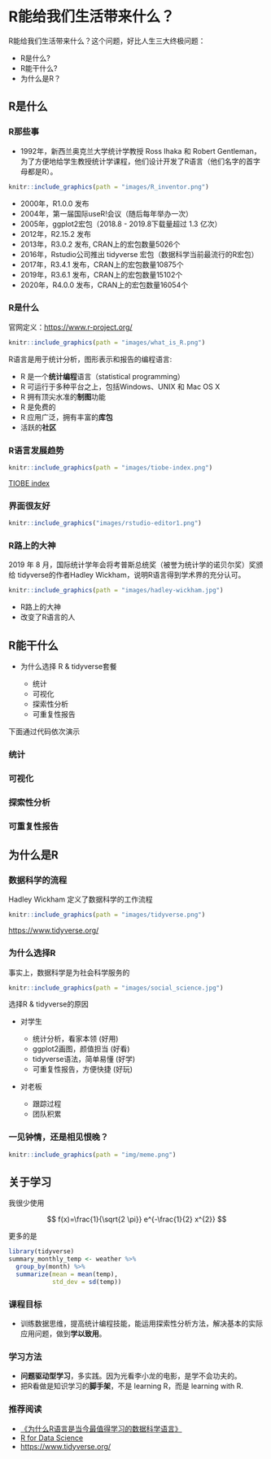 # R能给我们生活带来什么？ {#whyR}

R能给我们生活带来什么？这个问题，好比人生三大终极问题：

-   R是什么?
-   R能干什么?
-   为什么是R？

## R是什么

### R那些事

-   1992年，新西兰奥克兰大学统计学教授 Ross Ihaka 和 Robert Gentleman，为了方便地给学生教授统计学课程，他们设计开发了R语言（他们名字的首字母都是R）。

```r
knitr::include_graphics(path = "images/R_inventor.png")
```

-   2000年，R1.0.0 发布
-   2004年，第一届国际useR!会议（随后每年举办一次）
-   2005年，ggplot2宏包（2018.8 - 2019.8下载量超过 1.3 亿次）
-   2012年，R2.15.2 发布
-   2013年，R3.0.2 发布, CRAN上的宏包数量5026个
-   2016年，Rstudio公司推出 tidyverse 宏包（数据科学当前最流行的R宏包）
-   2017年，R3.4.1 发布，CRAN上的宏包数量10875个
-   2019年，R3.6.1 发布，CRAN上的宏包数量15102个
-   2020年，R4.0.0 发布，CRAN上的宏包数量16054个

### R是什么

官网定义：<https://www.r-project.org/>

```r
knitr::include_graphics(path = "images/what_is_R.png")
```

R语言是用于统计分析，图形表示和报告的编程语言:

-   R 是一个**统计编程**语言（statistical programming）
-   R 可运行于多种平台之上，包括Windows、UNIX 和 Mac OS X
-   R 拥有顶尖水准的**制图**功能
-   R 是免费的
-   R 应用广泛，拥有丰富的**库包**
-   活跃的**社区**

### R语言发展趋势

```r
knitr::include_graphics(path = "images/tiobe-index.png")
```

[TIOBE index](https://www.tiobe.com/tiobe-index/)

### 界面很友好

```r
knitr::include_graphics("images/rstudio-editor1.png")
```

### R路上的大神

2019 年 8 月，国际统计学年会将考普斯总统奖（被誉为统计学的诺贝尔奖）奖颁给 tidyverse的作者Hadley Wickham，说明R语言得到学术界的充分认可。

```r
knitr::include_graphics(path = "images/hadley-wickham.jpg")
```

-   R路上的大神
-   改变了R语言的人

## R能干什么

-   为什么选择 R & tidyverse套餐

    -   统计
    -   可视化
    -   探索性分析
    -   可重复性报告

下面通过代码依次演示

### 统计

### 可视化

### 探索性分析

### 可重复性报告

<!-- ### 拓展与开发能力强 -->

<!-- ### 社区友好 -->

## 为什么是R

### 数据科学的流程

Hadley Wickham 定义了数据科学的工作流程

```r
knitr::include_graphics(path = "images/tidyverse.png")
```

<https://www.tidyverse.org/>

### 为什么选择R

事实上，数据科学是为社会科学服务的

```r
knitr::include_graphics(path = "images/social_science.jpg")
```

选择R & tidyverse的原因

-   对学生

    -   统计分析，看家本领 (好用)
    -   ggplot2画图，颜值担当 (好看)
    -   tidyverse语法，简单易懂 (好学)
    -   可重复性报告，方便快捷 (好玩)

-   对老板

    -   跟踪过程
    -   团队积累

### 一见钟情，还是相见恨晚？

```r
knitr::include_graphics(path = "img/meme.png")
```

## 关于学习

我很少使用

$$
f(x)=\frac{1}{\sqrt{2 \pi}} e^{-\frac{1}{2} x^{2}}
$$

更多的是

```r
library(tidyverse)
summary_monthly_temp <- weather %>% 
  group_by(month) %>% 
  summarize(mean = mean(temp), 
            std_dev = sd(temp))
```

### 课程目标

-   训练数据思维，提高统计编程技能，能运用探索性分析方法，解决基本的实际应用问题，做到**学以致用**。

### 学习方法

-   **问题驱动型学习**，多实践。因为光看李小龙的电影，是学不会功夫的。
-   把R看做是知识学习的**脚手架**，不是 learning R，而是 learning with R.

### 推荐阅读

-   [《为什么R语言是当今最值得学习的数据科学语言》](https://www.sharpsightlabs.com/blog/r-recommend-data-science/)
-   [R for Data Science](https://r4ds.had.co.nz/)
-   <https://www.tidyverse.org/>
